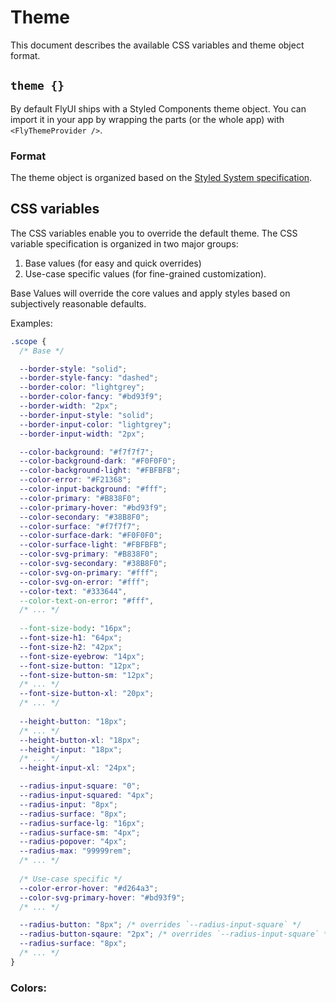 

<Meta title="Concepts/Theme" />

# Theme

This document describes the available CSS variables and theme object format.

## `theme {}`

By default FlyUI ships with a Styled Components theme object.
You can import it in your app by wrapping the parts (or the whole app) with `<FlyThemeProvider />`.

### Format

The theme object is organized based on the [Styled System specification](https://styled-system.com/theme-specification/).

## CSS variables

The CSS variables enable you to override the default theme.
The CSS variable specification is organized in two major groups:
1. Base values (for easy and quick overrides)
2. Use-case specific values (for fine-grained customization).

Base Values will override the core values and apply styles based on subjectively reasonable defaults.

Examples:
```css
.scope {
  /* Base */

  --border-style: "solid";
  --border-style-fancy: "dashed";
  --border-color: "lightgrey";
  --border-color-fancy: "#bd93f9";
  --border-width: "2px";
  --border-input-style: "solid";
  --border-input-color: "lightgrey";
  --border-input-width: "2px";

  --color-background: "#f7f7f7";
  --color-background-dark: "#F0F0F0";
  --color-background-light: "#FBFBFB";
  --color-error: "#F21368";
  --color-input-background: "#fff";
  --color-primary: "#B838F0";
  --color-primary-hover: "#bd93f9";
  --color-secondary: "#38B8F0";
  --color-surface: "#f7f7f7";
  --color-surface-dark: "#F0F0F0";
  --color-surface-light: "#FBFBFB";
  --color-svg-primary: "#B838F0";
  --color-svg-secondary: "#38B8F0";
  --color-svg-on-primary: "#fff";
  --color-svg-on-error: "#fff";
  --color-text: "#333644",
  --color-text-on-error: "#fff",
  /* ... */
  
  --font-size-body: "16px";
  --font-size-h1: "64px";
  --font-size-h2: "42px";
  --font-size-eyebrow: "14px";
  --font-size-button: "12px";
  --font-size-button-sm: "12px";
  /* ... */
  --font-size-button-xl: "20px";
  /* ... */
  
  --height-button: "18px";
  /* ... */
  --height-button-xl: "18px";
  --height-input: "18px";
  /* ... */
  --height-input-xl: "24px";

  --radius-input-square: "0";
  --radius-input-squared: "4px";
  --radius-input: "8px";
  --radius-surface: "8px";
  --radius-surface-lg: "16px";
  --radius-surface-sm: "4px";
  --radius-popover: "4px";
  --radius-max: "99999rem";
  /* ... */
  
  /* Use-case specific */
  --color-error-hover: "#d264a3";
  --color-svg-primary-hover: "#bd93f9";
  /* ... */

  --radius-button: "8px"; /* overrides `--radius-input-square` */
  --radius-button-sqaure: "2px"; /* overrides `--radius-input-square` */
  --radius-surface: "8px";
  /* ... */
}
```

### Colors:
